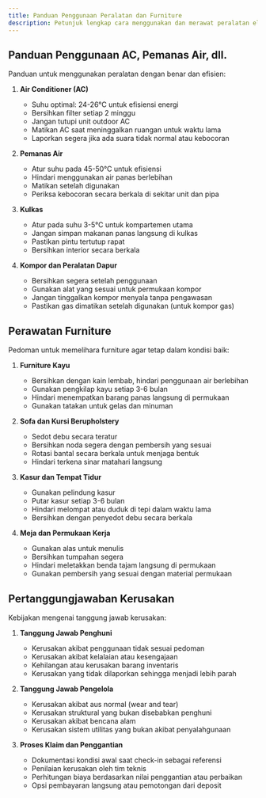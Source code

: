 ```yaml
---
title: Panduan Penggunaan Peralatan dan Furniture
description: Petunjuk lengkap cara menggunakan dan merawat peralatan elektronik serta furniture di properti Anda dan kebijakan pertanggungjawaban kerusakan.
---
```


## Panduan Penggunaan AC, Pemanas Air, dll.

Panduan untuk menggunakan peralatan dengan benar dan efisien:

1. **Air Conditioner (AC)**
   
   - Suhu optimal: 24-26°C untuk efisiensi energi
   - Bersihkan filter setiap 2 minggu
   - Jangan tutupi unit outdoor AC
   - Matikan AC saat meninggalkan ruangan untuk waktu lama
   - Laporkan segera jika ada suara tidak normal atau kebocoran

2. **Pemanas Air**
   
   - Atur suhu pada 45-50°C untuk efisiensi
   - Hindari menggunakan air panas berlebihan
   - Matikan setelah digunakan
   - Periksa kebocoran secara berkala di sekitar unit dan pipa

3. **Kulkas**
   
   - Atur pada suhu 3-5°C untuk kompartemen utama
   - Jangan simpan makanan panas langsung di kulkas
   - Pastikan pintu tertutup rapat
   - Bersihkan interior secara berkala

4. **Kompor dan Peralatan Dapur**
   
   - Bersihkan segera setelah penggunaan
   - Gunakan alat yang sesuai untuk permukaan kompor
   - Jangan tinggalkan kompor menyala tanpa pengawasan
   - Pastikan gas dimatikan setelah digunakan (untuk kompor gas)

## Perawatan Furniture

Pedoman untuk memelihara furniture agar tetap dalam kondisi baik:

1. **Furniture Kayu**
   
   - Bersihkan dengan kain lembab, hindari penggunaan air berlebihan
   - Gunakan pengkilap kayu setiap 3-6 bulan
   - Hindari menempatkan barang panas langsung di permukaan
   - Gunakan tatakan untuk gelas dan minuman

2. **Sofa dan Kursi Berupholstery**
   
   - Sedot debu secara teratur
   - Bersihkan noda segera dengan pembersih yang sesuai
   - Rotasi bantal secara berkala untuk menjaga bentuk
   - Hindari terkena sinar matahari langsung

3. **Kasur dan Tempat Tidur**
   
   - Gunakan pelindung kasur
   - Putar kasur setiap 3-6 bulan
   - Hindari melompat atau duduk di tepi dalam waktu lama
   - Bersihkan dengan penyedot debu secara berkala

4. **Meja dan Permukaan Kerja**
   
   - Gunakan alas untuk menulis
   - Bersihkan tumpahan segera
   - Hindari meletakkan benda tajam langsung di permukaan
   - Gunakan pembersih yang sesuai dengan material permukaan

## Pertanggungjawaban Kerusakan

Kebijakan mengenai tanggung jawab kerusakan:

1. **Tanggung Jawab Penghuni**
   
   - Kerusakan akibat penggunaan tidak sesuai pedoman
   - Kerusakan akibat kelalaian atau kesengajaan
   - Kehilangan atau kerusakan barang inventaris
   - Kerusakan yang tidak dilaporkan sehingga menjadi lebih parah

2. **Tanggung Jawab Pengelola**
   
   - Kerusakan akibat aus normal (wear and tear)
   - Kerusakan struktural yang bukan disebabkan penghuni
   - Kerusakan akibat bencana alam
   - Kerusakan sistem utilitas yang bukan akibat penyalahgunaan

3. **Proses Klaim dan Penggantian**
   
   - Dokumentasi kondisi awal saat check-in sebagai referensi
   - Penilaian kerusakan oleh tim teknis
   - Perhitungan biaya berdasarkan nilai penggantian atau perbaikan
   - Opsi pembayaran langsung atau pemotongan dari deposit